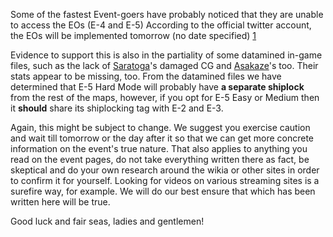 Some of the fastest Event-goers have probably noticed that they are unable to access the EOs (E-4 and E-5) According to the official twitter account, the EOs will be implemented tomorrow (no date specified) [https://twitter.com/KanColle_STAFF/status/799573163839393792]

Evidence to support this is also in the partiality of some datamined in-game files, such as the lack of [[Saratoga]]'s damaged CG and [[Asakaze]]'s too. Their stats appear to be missing, too. From the datamined files we have determined that E-5 Hard Mode will probably have '''a separate shiplock''' from the rest of the maps, however, if you opt for E-5 Easy or Medium then it '''should''' share its shiplocking tag with E-2 and E-3.

Again, this might be subject to change. We suggest you exercise caution and wait till tomorrow or the day after it so that we can get more concrete information on the event's true nature. That also applies to anything you read on the event pages, do not take everything written there as fact, be skeptical and do your own research around the wikia or other sites in order to confirm it for yourself. Looking for videos on various streaming sites is a surefire way, for example. We will do our best ensure that which has been written here will be true.

Good luck and fair seas, ladies and gentlemen!<ac_metadata title="[Fall 2016 Event] Regarding EOs"> </ac_metadata>